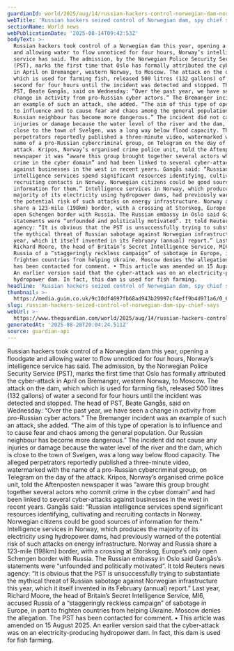 ```yaml
---
guardianId: world/2025/aug/14/russian-hackers-control-norwegian-dam-norway
webTitle: 'Russian hackers seized control of Norwegian dam, spy chief says'
sectionName: World news
webPublicationDate: '2025-08-14T09:42:53Z'
bodyText: >-
  Russian hackers took control of a Norwegian dam this year, opening a floodgate
  and allowing water to flow unnoticed for four hours, Norway’s intelligence
  service has said. The admission, by the Norwegian Police Security Service
  (PST), marks the first time that Oslo has formally attributed the cyber-attack
  in April on Bremanger, western Norway, to Moscow. The attack on the dam, which
  which is used for farming fish, released 500 litres (132 gallons) of water a
  second for four hours until the incident was detected and stopped. The head of
  PST, Beate Gangås, said on Wednesday: “Over the past year, we have seen a
  change in activity from pro-Russian cyber actors.” The Bremanger incident was
  an example of such an attack, she added. “The aim of this type of operation is
  to influence and to cause fear and chaos among the general population. Our
  Russian neighbour has become more dangerous.” The incident did not cause any
  injuries or damage because the water level of the river and the dam, which is
  close to the town of Svelgen, was a long way below flood capacity. The alleged
  perpetrators reportedly published a three-minute video, watermarked with the
  name of a pro-Russian cybercriminal group, on Telegram on the day of the
  attack. Kripos, Norway’s organised crime police unit, told the Aftenposten
  newspaper it was “aware this group brought together several actors who commit
  crime in the cyber domain” and had been linked to several cyber-attacks
  against businesses in the west in recent years. Gangås said: “Russian
  intelligence services spend significant resources identifying, cultivating and
  recruiting contacts in Norway. Norwegian citizens could be good sources of
  information for them.” Intelligence services in Norway, which produces the
  majority of its electricity using hydropower dams, had previously warned of
  the potential risk of such attacks on energy infrastructure. Norway and Russia
  share a 123-mile (198km) border, with a crossing at Storskog, Europe’s only
  open Schengen border with Russia. The Russian embassy in Oslo said Gangås’s
  statements were “unfounded and politically motivated”. It told Reuters news
  agency: “It is obvious that the PST is unsuccessfully trying to substantiate
  the mythical threat of Russian sabotage against Norwegian infrastructure this
  year, which it itself invented in its February (annual) report.” Last year,
  Richard Moore, the head of Britain’s Secret Intelligence Service, MI6, accused
  Russia of a “staggeringly reckless campaign” of sabotage in Europe, in part to
  frighten countries from helping Ukraine. Moscow denies the allegation. The PST
  has been contacted for comment. • This article was amended on 15 August 2025.
  An earlier version said that the cyber-attack was on an electricity-producing
  hydropower dam. In fact, this dam is used for fish farming.
headline: 'Russian hackers seized control of Norwegian dam, spy chief says'
thumbnail: >-
  https://media.guim.co.uk/9c10df4697fb68ad943b29997cf4eff9b4d971a6/0_66_1593_1275/500.jpg
slug: russian-hackers-seized-control-of-norwegian-dam-spy-chief-says
webUrl: >-
  https://www.theguardian.com/world/2025/aug/14/russian-hackers-control-norwegian-dam-norway
generatedAt: '2025-08-28T20:04:24.511Z'
source: guardian-api
---
```

Russian hackers took control of a Norwegian dam this year, opening a floodgate and allowing water to flow unnoticed for four hours, Norway’s intelligence service has said. The admission, by the Norwegian Police Security Service (PST), marks the first time that Oslo has formally attributed the cyber-attack in April on Bremanger, western Norway, to Moscow. The attack on the dam, which which is used for farming fish, released 500 litres (132 gallons) of water a second for four hours until the incident was detected and stopped. The head of PST, Beate Gangås, said on Wednesday: “Over the past year, we have seen a change in activity from pro-Russian cyber actors.” The Bremanger incident was an example of such an attack, she added. “The aim of this type of operation is to influence and to cause fear and chaos among the general population. Our Russian neighbour has become more dangerous.” The incident did not cause any injuries or damage because the water level of the river and the dam, which is close to the town of Svelgen, was a long way below flood capacity. The alleged perpetrators reportedly published a three-minute video, watermarked with the name of a pro-Russian cybercriminal group, on Telegram on the day of the attack. Kripos, Norway’s organised crime police unit, told the Aftenposten newspaper it was “aware this group brought together several actors who commit crime in the cyber domain” and had been linked to several cyber-attacks against businesses in the west in recent years. Gangås said: “Russian intelligence services spend significant resources identifying, cultivating and recruiting contacts in Norway. Norwegian citizens could be good sources of information for them.” Intelligence services in Norway, which produces the majority of its electricity using hydropower dams, had previously warned of the potential risk of such attacks on energy infrastructure. Norway and Russia share a 123-mile (198km) border, with a crossing at Storskog, Europe’s only open Schengen border with Russia. The Russian embassy in Oslo said Gangås’s statements were “unfounded and politically motivated”. It told Reuters news agency: “It is obvious that the PST is unsuccessfully trying to substantiate the mythical threat of Russian sabotage against Norwegian infrastructure this year, which it itself invented in its February (annual) report.” Last year, Richard Moore, the head of Britain’s Secret Intelligence Service, MI6, accused Russia of a “staggeringly reckless campaign” of sabotage in Europe, in part to frighten countries from helping Ukraine. Moscow denies the allegation. The PST has been contacted for comment. • This article was amended on 15 August 2025. An earlier version said that the cyber-attack was on an electricity-producing hydropower dam. In fact, this dam is used for fish farming.
